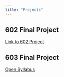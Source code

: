 ```yaml
---
title: "Projects"
---
```


## 602 Final Project
<a href="docs/files/Racial Biases in Healthcare and Education_.pdf" target="_blank">Link to 602 Project</a>

## 603 Final Project

<a href="docs/files/603FinalProject" target="_blank">Open Syllabus</a>
